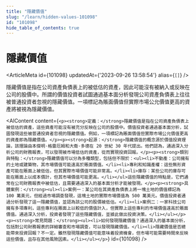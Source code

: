 ```yaml
---
title: "隱藏價值"
slug: "/learn/hidden-values-101098"
id: "101098"
hide_table_of_contents: true
---
```



# 隱藏價值

<ArticleMeta id={101098} updatedAt={'2023-09-26 13:58:54'} alias={`[]`} />
<div className='border-solid border-b border-t-0 my-4 border-[var(--ifm-color-gray-300)]' />

隱藏價值是指在公司資產負債表上的被低估的資產，因此可能沒有被納入或反映在公司的股價中。所謂的價值投資者試圖通過基本面分析發現公司資產負債表上往往被普通投資者忽視的隱藏價值。一項標記為賬面價值但實際市場公允價值更高的資產將被視為隱藏價值。

<AIContent content={`<p><strong>定義：</strong>隱藏價值是指在公司資產負債表上被低估的資產，這些資產可能沒有被充分反映在公司的股價中。價值投資者通過基本面分析，試圖發現這些被普通投資者忽視的隱藏價值。例如，一項標記為賬面價值但實際市場公允價值更高的資產即為隱藏價值。</p><p><strong>起源：</strong>隱藏價值的概念源於價值投資理論，該理論由本傑明·格雷厄姆和大衞·多德在 20 世紀 30 年代提出。他們認為，通過深入分析公司的財務報表，可以發現被市場低估的資產，從而實現投資回報。</p><p><strong>類別與特點：</strong>隱藏價值可以分為多種類型，包括但不限於：<ul><li>不動產：公司擁有的土地或建築物，其市場價值可能遠高於賬面價值。</li><li>專利和知識產權：這些無形資產可能在賬面上被低估，但其實際市場價值可能非常高。</li><li>庫存：某些公司的庫存可能在賬面上以成本價計，但其市場價值可能更高。</li></ul>這些隱藏價值的特點是，它們通常在公司財務報表中被低估，且需要通過深入的基本面分析才能被發現。</p><p><strong>具體案例：</strong><ul><li>案例一：某公司在其資產負債表上將一塊土地的價值標記為 100 萬美元，但經過市場調查發現，這塊土地的實際市場價值為 500 萬美元。價值投資者通過分析發現了這一隱藏價值，並認為該公司的股價被低估。</li><li>案例二：一家科技公司擁有多項專利，這些專利在賬面上以較低的價值計入，但實際上這些專利的市場價值遠高於賬面價值。通過深入分析，投資者發現了這些隱藏價值，並據此做出投資決策。</li></ul></p><p><strong>常見問題：</strong><ul><li>如何發現隱藏價值？通過深入的基本面分析，包括對公司財務報表的詳細審查和市場調查，可以發現隱藏價值。</li><li>隱藏價值是否總能帶來投資回報？不一定。雖然發現隱藏價值可能意味着投資機會，但市場可能需要時間來反映這些價值，且存在其他風險因素。</li></ul></p>`} id={101098} />
